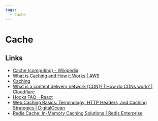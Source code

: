 ```yaml
---
tags:
  - Cache
---
```


# Cache

## Links

- [Cache (computing) - Wikipedia](<https://en.wikipedia.org/wiki/Cache_(computing)>)
- [What is Caching and How it Works | AWS](https://aws.amazon.com/caching/)
- [Caching](https://web.dev/learn/pwa/caching/)
- [What is a content delivery network (CDN)? | How do CDNs work? | Cloudflare](https://www.cloudflare.com/learning/cdn/what-is-a-cdn/)
- [Hooks FAQ – React](https://legacy.reactjs.org/docs/hooks-faq.html#how-to-memoize-calculations)
- [Web Caching Basics: Terminology, HTTP Headers, and Caching Strategies | DigitalOcean](https://www.digitalocean.com/community/tutorials/web-caching-basics-terminology-http-headers-and-caching-strategies)
- [Redis Cache: In-Memory Caching Solutions | Redis Enterprise](https://redis.com/solutions/use-cases/caching/)
